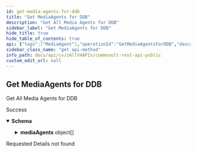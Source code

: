 ```yaml
---
id: get-media-agents-for-ddb
title: "Get MediaAgents for DDB"
description: "Get All Media Agents for DDB"
sidebar_label: "Get MediaAgents for DDB"
hide_title: true
hide_table_of_contents: true
api: {"tags":["MediaAgent"],"operationId":"GetMediaAgentsForDDB","description":"Get All Media Agents for DDB","responses":{"200":{"description":"Success","content":{"application/json":{"schema":{"properties":{"mediaAgents":{"items":{"description":"","properties":{"OSType":{"description":"Media Agent operating system type.","type":"string"},"SIMOSId":{"description":"Operating System Id of the media agent.","format":"int32","type":"integer"},"displayName":{"description":"Display name of the media agent.","type":"string"},"id":{"description":"Id of the media agent.","format":"int32","type":"integer"},"isConfigured":{"description":"Used to determine if the Media Agent is configured or not.","type":"boolean"},"isDDBSubclientConfigured":{"description":"Used to determine if a DDB subclient has been configured for this media agent.","type":"boolean"},"name":{"description":"Name of the media agent.","type":"string"},"releaseId":{"description":"Release version of the media agent.","format":"int32","type":"integer"}},"type":"object"},"type":"array"}},"title":"","type":"object"}}}},"404":{"description":"Requested Details not found"}},"method":"get","path":"/V4/DDB/MediaAgents","servers":[{"url":"http://{hostname}/webconsole/api","variables":{"hostname":{"default":"localhost","description":"Webconsole"}}}],"securitySchemes":{"token":{"in":"header","name":"Authtoken","type":"apiKey"}},"info":{"version":"1.0.0","contact":{},"description":"## Welcome\n\nWelcome to Commvault's Rest APIs. You can explore our APIs in [Postman](https://getpostman.com) using the predefined requests we created\n\nThe current version of this documentation is **Commvault Platform Release 2022E**.\n\nYou can access LTS documentation here:\n\n[Feature Release 11.20](https://documenter.getpostman.com/view/2046098/UVR7KoPJ)\n\n[Feature Release 11.24](https://documenter.getpostman.com/view/2046098/UVR7KoPL)\n\nFor more V2 and Latest APIs, please visit your API Explorer page.  \n[*More Details*](http://documentation.commvault.com/commvault/v11/article?p=107350_1.htm)\n\n## Setup\n\nTo get started, [create an environment in Postman](https://www.getpostman.com/docs/environments), select that environment, and set your environment variables by entering necessary values in the `0 - Setup/Environment Setup` pre-request script ([documentation on pre-request scripts](http://www.getpostman.com/docs/pre_request_scripts)). Also, Some of our calls might have dependencies. `GET`/`PUT`/`DELETE` may only work after an item is created with a `POST`.\n\nThe same set of APIs can be used for both XML and JSON. If you want to get equivalent JSON for the XML, use our [API](https://api.commvault.com/#fe2fa795-dd7c-4416-857d-75704b52be8c) for conversion.\n\n**Note:** Swagger Documentation for V2/Latest APIs are present in the following URL:  \n`{ServerURL}/sandbox/apiexplorer`\n\n[*More Details*](http://documentation.commvault.com/commvault/v11/article?p=45551.htm)","title":"Commvault Rest API - Public"},"postman":{"name":"Get MediaAgents for DDB","description":{"content":"Get All Media Agents for DDB","type":"text/plain"},"url":{"path":["V4","DDB","MediaAgents"],"host":["{{baseUrl}}"],"query":[],"variable":[]},"header":[{"key":"Accept","value":"application/json"}],"method":"GET"}}
sidebar_class_name: "get api-method"
info_path: docs/api/cv/zAllV4APIs/commvault-rest-api-public
custom_edit_url: null
---
```



## Get MediaAgents for DDB



Get All Media Agents for DDB

<div><ApiTabs><TabItem label={"200"} value={"200"}><div>

Success

</div><div><MimeTabs schemaType={"response"}><TabItem label={"application/json"} value={"application/json"}><SchemaTabs><TabItem label={"Schema"} value={"Schema"}><details style={{}} data-collapsed={false} open={true}><summary style={{"textAlign":"left"}}><strong>Schema</strong></summary><div style={{"textAlign":"left","marginLeft":"1rem"}}></div><ul style={{"marginLeft":"1rem"}}><SchemaItem collapsible={true} className={"schemaItem"}><details style={{}}><summary style={{}}><strong>mediaAgents</strong><span style={{"opacity":"0.6"}}> object[]</span></summary><div style={{"marginLeft":"1rem"}}><SchemaItem collapsible={false} name={"OSType"} required={false} deprecated={undefined} schemaDescription={"Media Agent operating system type."} schemaName={"string"} qualifierMessage={undefined} defaultValue={undefined}></SchemaItem><SchemaItem collapsible={false} name={"SIMOSId"} required={false} deprecated={undefined} schemaDescription={"Operating System Id of the media agent."} schemaName={"int32"} qualifierMessage={undefined} defaultValue={undefined}></SchemaItem><SchemaItem collapsible={false} name={"displayName"} required={false} deprecated={undefined} schemaDescription={"Display name of the media agent."} schemaName={"string"} qualifierMessage={undefined} defaultValue={undefined}></SchemaItem><SchemaItem collapsible={false} name={"id"} required={false} deprecated={undefined} schemaDescription={"Id of the media agent."} schemaName={"int32"} qualifierMessage={undefined} defaultValue={undefined}></SchemaItem><SchemaItem collapsible={false} name={"isConfigured"} required={false} deprecated={undefined} schemaDescription={"Used to determine if the Media Agent is configured or not."} schemaName={"boolean"} qualifierMessage={undefined} defaultValue={undefined}></SchemaItem><SchemaItem collapsible={false} name={"isDDBSubclientConfigured"} required={false} deprecated={undefined} schemaDescription={"Used to determine if a DDB subclient has been configured for this media agent."} schemaName={"boolean"} qualifierMessage={undefined} defaultValue={undefined}></SchemaItem><SchemaItem collapsible={false} name={"name"} required={false} deprecated={undefined} schemaDescription={"Name of the media agent."} schemaName={"string"} qualifierMessage={undefined} defaultValue={undefined}></SchemaItem><SchemaItem collapsible={false} name={"releaseId"} required={false} deprecated={undefined} schemaDescription={"Release version of the media agent."} schemaName={"int32"} qualifierMessage={undefined} defaultValue={undefined}></SchemaItem></div></details></SchemaItem></ul></details></TabItem><TabItem label={"Example (from schema)"} value={"Example (from schema)"}><ResponseSamples responseExample={"{\n  \"mediaAgents\": [\n    {\n      \"OSType\": \"string\",\n      \"SIMOSId\": 0,\n      \"displayName\": \"string\",\n      \"id\": 0,\n      \"isConfigured\": true,\n      \"isDDBSubclientConfigured\": true,\n      \"name\": \"string\",\n      \"releaseId\": 0\n    }\n  ]\n}"} language={"json"}></ResponseSamples></TabItem></SchemaTabs></TabItem></MimeTabs></div></TabItem><TabItem label={"404"} value={"404"}><div>

Requested Details not found

</div><div></div></TabItem></ApiTabs></div>
      